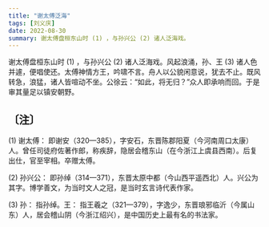 ```yaml
---
title: "谢太傅泛海"
tags: [刘义庆]
date: 2022-08-30
summary: 谢太傅盘桓东山时 (1) ，与孙兴公 (2) 诸人泛海戏。
---
```


谢太傅盘桓东山时 (1) ，与孙兴公 (2) 诸人泛海戏。风起浪涌，孙、王 (3) 诸人色并遽，便唱使还。太傅神情方王，吟啸不言。舟人以公貌闲意说，犹去不止。既风转急，浪猛，诸人皆喧动不坐。公徐云：“如此，将无归？”众人即承响而回。于是审其量足以镇安朝野。

## 〔注〕　

(1) 谢太傅： 即谢安（320—385），字安石，东晋陈郡阳夏（今河南周口太康）人。曾任司徒府佐著作郎，称疾辞，隐居会稽东山（在今浙江上虞县西南）。后复出仕，官至宰相。卒赠太傅。

(2) 孙兴公： 即孙绰（314—371），东晋太原中都（今山西平遥西北）人。兴公为其字。博学善文，为当时文人之冠，是当时玄言诗代表作家。

(3) 孙： 指孙绰。王： 指王羲之（321—379），字逸少，东晋琅邪临沂（今属山东）人，居会稽山阴（今浙江绍兴），是中国历史上最有名的书法家。

